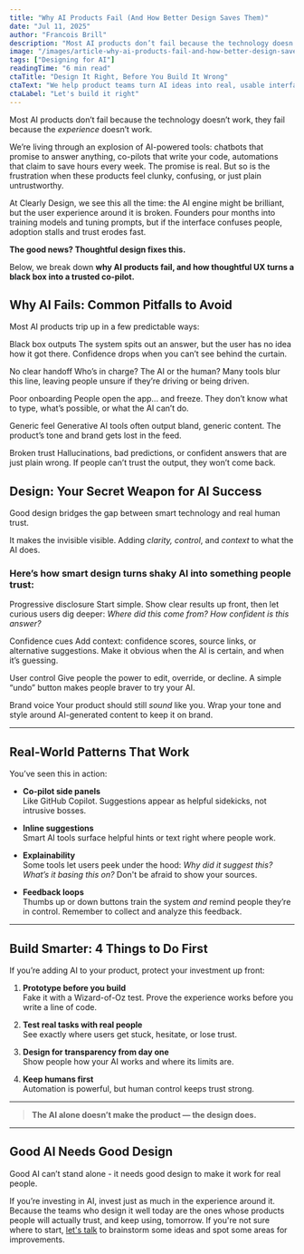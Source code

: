 ```yaml
---
title: "Why AI Products Fail (And How Better Design Saves Them)"
date: "Jul 11, 2025"
author: "Francois Brill"
description: "Most AI products don’t fail because the technology doesn’t work, they fail because the experience doesn’t work and users don’t adopt the product. Complex outputs, confusing interfaces, and broken trust leave users frustrated or skeptical. In this article, we unpack the common reasons AI-powered tools underperform, and how thoughtful design can turn a black box into a trusted co-pilot. If you’re investing in AI, invest in design first."
image: "/images/article-why-ai-products-fail-and-how-better-design-saves-them.jpg"
tags: ["Designing for AI"]
readingTime: "6 min read"
ctaTitle: "Design It Right, Before You Build It Wrong"
ctaText: "We help product teams turn AI ideas into real, usable interfaces that earn trust and drive adoption. Talk to us to ensure you incorporate AI with the right patterns into your product."
ctaLabel: "Let's build it right"
---
```


Most AI products don’t fail because the technology doesn’t work, they fail because the _experience_ doesn’t work.

We’re living through an explosion of AI-powered tools: chatbots that promise to answer anything, co-pilots that write your code, automations that claim to save hours every week. The promise is real. But so is the frustration when these products feel clunky, confusing, or just plain untrustworthy.

At Clearly Design, we see this all the time: the AI engine might be brilliant, but the user experience around it is broken. Founders pour months into training models and tuning prompts, but if the interface confuses people, adoption stalls and trust erodes fast.

**The good news? Thoughtful design fixes this.**

Below, we break down **why AI products fail, and how thoughtful UX turns a black box into a trusted co-pilot.**

## Why AI Fails: Common Pitfalls to Avoid

Most AI products trip up in a few predictable ways:


<span className="font-bold flex items-center gap-3 m-0"><XCircleIcon className="size-7 text-rose-500" /> Black box outputs</span>
<span className="ml-10 mb-5 block">The system spits out an answer, but the user has no idea how it got there. Confidence drops when you can’t see behind the curtain.</span>

<span className="font-bold flex items-center gap-3 m-0"><XCircleIcon className="size-7 text-rose-500" /> No clear handoff</span>
<span className="ml-10 mb-5 block">Who’s in charge? The AI or the human? Many tools blur this line, leaving people unsure if they’re driving or being driven.</span>

<span className="font-bold flex items-center gap-3 m-0"><XCircleIcon className="size-7 text-rose-500" /> Poor onboarding</span>
<span className="ml-10 mb-5 block">People open the app... and freeze. They don’t know what to type, what’s possible, or what the AI can’t do.</span>

<span className="font-bold flex items-center gap-3 m-0"><XCircleIcon className="size-7 text-rose-500" /> Generic feel</span>
<span className="ml-10 mb-5 block">Generative AI tools often output bland, generic content. The product’s tone and brand gets lost in the feed.</span>

<span className="font-bold flex items-center gap-3 m-0"><XCircleIcon className="size-7 text-rose-500" /> Broken trust</span>
<span className="ml-10 mb-5 block">Hallucinations, bad predictions, or confident answers that are just plain wrong. If people can’t trust the output, they won’t come back.</span>

## Design: Your Secret Weapon for AI Success

Good design bridges the gap between smart technology and real human trust.

It makes the invisible visible. Adding _clarity, control_, and _context_ to what the AI does.

### Here’s how smart design turns shaky AI into something people trust:

<span className="font-bold flex items-center gap-3 m-0"><CheckBadgeIcon className="size-7 text-emerald-500" /> Progressive disclosure</span>
<span className="ml-10 mb-5 block">Start simple. Show clear results up front, then let curious users dig deeper: _Where did this come from? How confident is this answer?_</span>

<span className="font-bold flex items-center gap-3 m-0"><CheckBadgeIcon className="size-7 text-emerald-500" /> Confidence cues</span>
<span className="ml-10 mb-5 block">Add context: confidence scores, source links, or alternative suggestions. Make it obvious when the AI is certain, and when it’s guessing.</span>

<span className="font-bold flex items-center gap-3 m-0"><CheckBadgeIcon className="size-7 text-emerald-500" /> User control</span>
<span className="ml-10 mb-5 block">Give people the power to edit, override, or decline. A simple “undo” button makes people braver to try your AI.</span>

<span className="font-bold flex items-center gap-3 m-0"><CheckBadgeIcon className="size-7 text-emerald-500" /> Brand voice</span>
<span className="ml-10 mb-5 block">Your product should still _sound_ like you. Wrap your tone and style around AI-generated content to keep it on brand.</span>

---

## Real-World Patterns That Work

You’ve seen this in action:

- **Co-pilot side panels**  
  Like GitHub Copilot. Suggestions appear as helpful sidekicks, not intrusive bosses.

- **Inline suggestions**  
  Smart AI tools surface helpful hints or text right where people work.

- **Explainability**  
  Some tools let users peek under the hood: _Why did it suggest this?_ _What’s it basing this on?_ Don't be afraid to show your sources.

- **Feedback loops**  
  Thumbs up or down buttons train the system _and_ remind people they’re in control. Remember to collect and analyze this feedback. 

---

## Build Smarter: 4 Things to Do First

If you’re adding AI to your product, protect your investment up front:

1. **Prototype before you build**  
 Fake it with a Wizard-of-Oz test. Prove the experience works before you write a line of code.

1. **Test real tasks with real people**  
 See exactly where users get stuck, hesitate, or lose trust.

1. **Design for transparency from day one**  
 Show people how your AI works and where its limits are.

1. **Keep humans first**  
 Automation is powerful, but human control keeps trust strong.

---

> **The AI alone doesn’t make the product — the design does.**

---

## Good AI Needs Good Design

Good AI can’t stand alone - it needs good design to make it work for real people.

If you’re investing in AI, invest just as much in the experience around it. Because the teams who design it well today are the ones whose products people will actually trust, and keep using, tomorrow. If you're not sure where to start, [let's talk](https://app.cal.com/clearlydesign/discovery) to brainstorm some ideas and spot some areas for improvements. 
